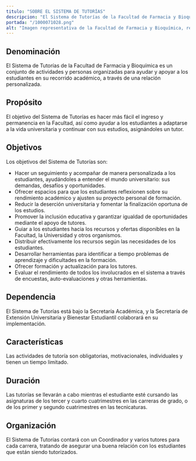 ---
titulo: "SOBRE EL SISTEMA DE TUTORÍAS"
descripcion: "El Sistema de Tutorías de la Facultad de Farmacia y Bioquímica apoya y orienta a estudiantes en su trayectoria académica mediante tutores asignados."
portada: "/1000071028.png"
alt: "Imagen representativa de la Facultad de Farmacia y Bioquímica, relacionada con el sistema de tutorías para estudiantes."
---

## Denominación

El Sistema de Tutorías de la Facultad de Farmacia y Bioquímica es un conjunto de actividades y personas organizadas para ayudar y apoyar a los estudiantes en su recorrido académico, a través de una relación personalizada.

## Propósito

El objetivo del Sistema de Tutorías es hacer más fácil el ingreso y permanencia en la Facultad, así como ayudar a los estudiantes a adaptarse a la vida universitaria y continuar con sus estudios, asignándoles un tutor.

## Objetivos

Los objetivos del Sistema de Tutorías son:

- Hacer un seguimiento y acompañar de manera personalizada a los estudiantes, ayudándoles a entender el mundo universitario: sus demandas, desafíos y oportunidades.
- Ofrecer espacios para que los estudiantes reflexionen sobre su rendimiento académico y ajusten su proyecto personal de formación.
- Reducir la deserción universitaria y fomentar la finalización oportuna de los estudios.
- Promover la inclusión educativa y garantizar igualdad de oportunidades mediante el apoyo de tutores.
- Guiar a los estudiantes hacia los recursos y ofertas disponibles en la Facultad, la Universidad y otros organismos.
- Distribuir efectivamente los recursos según las necesidades de los estudiantes.
- Desarrollar herramientas para identificar a tiempo problemas de aprendizaje y dificultades en la formación.
- Ofrecer formación y actualización para los tutores.
- Evaluar el rendimiento de todos los involucrados en el sistema a través de encuestas, auto-evaluaciones y otras herramientas.

## Dependencia

El Sistema de Tutorías está bajo la Secretaría Académica, y la Secretaría de Extensión Universitaria y Bienestar Estudiantil colaborará en su implementación.

## Características

Las actividades de tutoría son obligatorias, motivacionales, individuales y tienen un tiempo limitado.

## Duración

Las tutorías se llevarán a cabo mientras el estudiante esté cursando las asignaturas de los tercer y cuarto cuatrimestres en las carreras de grado, o de los primer y segundo cuatrimestres en las tecnicaturas.

## Organización

El Sistema de Tutorías contará con un Coordinador y varios tutores para cada carrera, tratando de asegurar una buena relación con los estudiantes que están siendo tutorizados.
